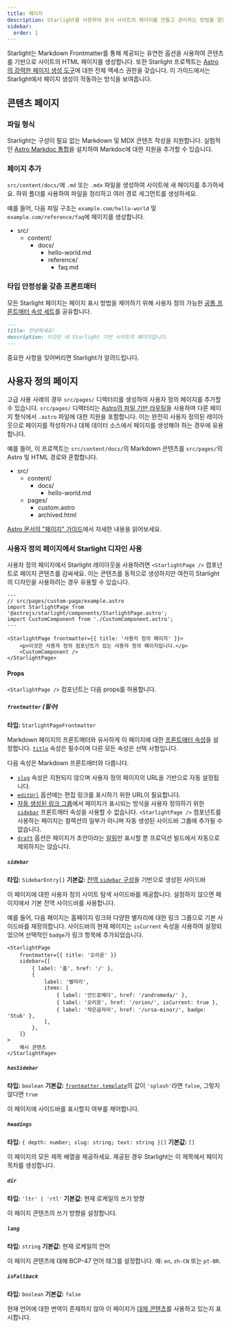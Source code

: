 ```yaml
---
title: 페이지
description: Starlight를 사용하여 문서 사이트의 페이지를 만들고 관리하는 방법을 알아보세요.
sidebar:
  order: 1
---
```


Starlight는 Markdown Frontmatter를 통해 제공되는 유연한 옵션을 사용하여 콘텐츠를 기반으로 사이트의 HTML 페이지를 생성합니다.
또한 Starlight 프로젝트는 [Astro의 강력한 페이지 생성 도구](https://docs.astro.build/ko/basics/astro-pages/)에 대한 전체 액세스 권한을 갖습니다.
이 가이드에서는 Starlight에서 페이지 생성이 작동하는 방식을 보여줍니다.

## 콘텐츠 페이지

### 파일 형식

Starlight는 구성이 필요 없는 Markdown 및 MDX 콘텐츠 작성을 지원합니다.
실험적인 [Astro Markdoc 통합](https://docs.astro.build/ko/guides/integrations-guide/markdoc/)을 설치하여 Markdoc에 대한 지원을 추가할 수 있습니다.

### 페이지 추가

`src/content/docs/`에 `.md` 또는 `.mdx` 파일을 생성하여 사이트에 새 페이지를 추가하세요.
하위 폴더를 사용하여 파일을 정리하고 여러 경로 세그먼트를 생성하세요.

예를 들어, 다음 파일 구조는 `example.com/hello-world` 및 `example.com/reference/faq`에 페이지를 생성합니다.


<FileTree>

- src/
  - content/
    - docs/
      - hello-world.md
      - reference/
        - faq.md

</FileTree>

### 타입 안정성을 갖춘 프론트매터

모든 Starlight 페이지는 페이지 표시 방법을 제어하기 위해 사용자 정의 가능한 [공통 프론트매터 속성 세트](/ko/reference/frontmatter/)를 공유합니다.

```md
---
title: 안녕하세요!
description: 이것은 내 Starlight 기반 사이트의 페이지입니다.
---
```

중요한 사항을 잊어버리면 Starlight가 알려드립니다.

## 사용자 정의 페이지

고급 사용 사례의 경우 `src/pages/` 디렉터리를 생성하여 사용자 정의 페이지를 추가할 수 있습니다.
`src/pages/` 디렉터리는 [Astro의 파일 기반 라우팅](https://docs.astro.build/ko/basics/astro-pages/#파일-기반-라우팅)을 사용하며 다른 페이지 형식에서 `.astro` 파일에 대한 지원을 포함합니다.
이는 완전히 사용자 정의된 레이아웃으로 페이지를 작성하거나 대체 데이터 소스에서 페이지를 생성해야 하는 경우에 유용합니다.

예를 들어, 이 프로젝트는 `src/content/docs/`의 Markdown 콘텐츠를 `src/pages/`의 Astro 및 HTML 경로와 혼합합니다.

<FileTree>

- src/
  - content/
    - docs/
      - hello-world.md
  - pages/
    - custom.astro
    - archived.html

</FileTree>

[Astro 문서의 "페이지" 가이드](https://docs.astro.build/ko/basics/astro-pages/)에서 자세한 내용을 읽어보세요.

### 사용자 정의 페이지에서 Starlight 디자인 사용

사용자 정의 페이지에서 Starlight 레이아웃을 사용하려면 `<StarlightPage />` 컴포넌트로 페이지 콘텐츠를 감싸세요.
이는 콘텐츠를 동적으로 생성하지만 여전히 Starlight의 디자인을 사용하려는 경우 유용할 수 있습니다.

```astro
---
// src/pages/custom-page/example.astro
import StarlightPage from '@astrojs/starlight/components/StarlightPage.astro';
import CustomComponent from './CustomComponent.astro';
---

<StarlightPage frontmatter={{ title: '사용자 정의 페이지' }}>
	<p>이것은 사용자 정의 컴포넌트가 있는 사용자 정의 페이지입니다.</p>
	<CustomComponent />
</StarlightPage>
```

#### Props

`<StarlightPage />` 컴포넌트는 다음 props를 허용합니다.

##### `frontmatter` (필수)

**타입:** `StarlightPageFrontmatter`

Markdown 페이지의 프론트매터와 유사하게 이 페이지에 대한 [프론트매터 속성](/ko/reference/frontmatter/)을 설정합니다.
[`title`](/ko/reference/frontmatter/#title-필수) 속성은 필수이며 다른 모든 속성은 선택 사항입니다.

다음 속성은 Markdown 프론트매터와 다릅니다.

- [`slug`](/ko/reference/frontmatter/#slug) 속성은 지원되지 않으며 사용자 정의 페이지의 URL을 기반으로 자동 설정됩니다.
- [`editUrl`](/ko/reference/frontmatter/#editurl) 옵션에는 편집 링크를 표시하기 위한 URL이 필요합니다.
- [자동 생성된 링크 그룹](/ko/reference/configuration/#sidebar)에서 페이지가 표시되는 방식을 사용자 정의하기 위한 [`sidebar`](/ko/reference/frontmatter/#sidebar) 프론트매터 속성을 사용할 수 없습니다. `<StarlightPage />` 컴포넌트를 사용하는 페이지는 컬렉션의 일부가 아니며 자동 생성된 사이드바 그룹에 추가될 수 없습니다.
- [`draft`](/ko/reference/frontmatter/#draft) 옵션은 페이지가 초안이라는 [알림](/ko/reference/overrides/#draftcontentnotice)만 표시할 뿐 프로덕션 빌드에서 자동으로 제외하지는 않습니다.

##### `sidebar`

**타입:** `SidebarEntry[]`
**기본값:** [전역 `sidebar` 구성](/ko/reference/configuration/#sidebar)을 기반으로 생성된 사이드바

이 페이지에 대한 사용자 정의 사이트 탐색 사이드바를 제공합니다.
설정하지 않으면 페이지에서 기본 전역 사이드바를 사용합니다.

예를 들어, 다음 페이지는 홈페이지 링크와 다양한 별자리에 대한 링크 그룹으로 기본 사이드바를 재정의합니다.
사이드바의 현재 페이지는 `isCurrent` 속성을 사용하여 설정되었으며 선택적인 `badge`가 링크 항목에 추가되었습니다.

```astro {3-13}
<StarlightPage
	frontmatter={{ title: '오리온' }}
	sidebar={[
		{ label: '홈', href: '/' },
		{
			label: '별자리',
			items: [
				{ label: '안드로메다', href: '/andromeda/' },
				{ label: '오리온', href: '/orion/', isCurrent: true },
				{ label: '작은곰자리', href: '/ursa-minor/', badge: 'Stub' },
			],
		},
	]}
>
	예시 콘텐츠
</StarlightPage>
```

##### `hasSidebar`

**타입:** `boolean`
**기본값:** [`frontmatter.template`](/ko/reference/frontmatter/#template)의 값이 `'splash'`라면 `false`, 그렇지 않다면 `true`

이 페이지에 사이드바를 표시할지 여부를 제어합니다.

##### `headings`

**타입:** `{ depth: number; slug: string; text: string }[]`
**기본값:** `[]`

이 페이지의 모든 제목 배열을 제공하세요.
제공된 경우 Starlight는 이 제목에서 페이지 목차를 생성합니다.

##### `dir`

**타입:** `'ltr' | 'rtl'`
**기본값:** 현재 로케일의 쓰기 방향

이 페이지 콘텐츠의 쓰기 방향을 설정합니다.

##### `lang`

**타입:** `string`
**기본값:** 현재 로케일의 언어

이 페이지 콘텐츠에 대해 BCP-47 언어 태그를 설정합니다. 예: `en`, `zh-CN` 또는 `pt-BR`.

##### `isFallback`

**타입:** `boolean`
**기본값:** `false`

현재 언어에 대한 번역이 존재하지 않아 이 페이지가 [대체 콘텐츠](/ko/guides/i18n/#대체-콘텐츠)를 사용하고 있는지 표시합니다.
